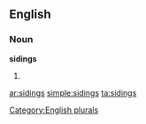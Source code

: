 
==English==

===Noun===
'''sidings'''

# {{plural of|[[siding]]}}

[[Category:English plurals]]

[[ar:sidings]]
[[simple:sidings]]
[[ta:sidings]]